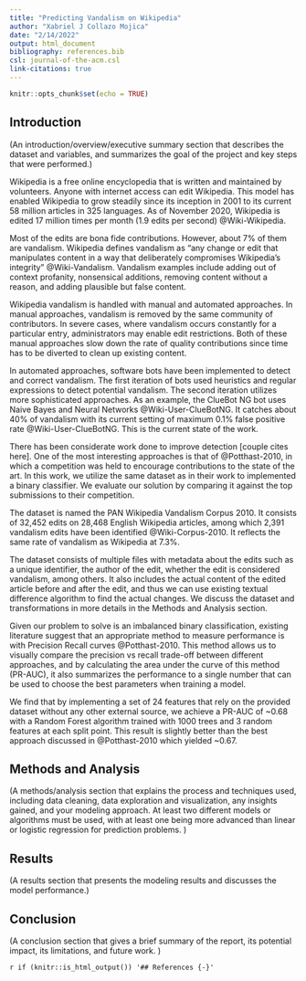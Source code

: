 ```yaml
---
title: "Predicting Vandalism on Wikipedia"
author: "Xabriel J Collazo Mojica"
date: "2/14/2022"
output: html_document
bibliography: references.bib
csl: journal-of-the-acm.csl
link-citations: true
---
```


```r
knitr::opts_chunk$set(echo = TRUE)
```

## Introduction

(An introduction/overview/executive summary section that describes the dataset and variables, and summarizes the goal of the project and key steps that were performed.)

Wikipedia is a free online encyclopedia that is written and maintained by volunteers. Anyone with internet access can edit Wikipedia. This model has enabled Wikipedia to grow steadily since its inception in 2001 to its current 58 million articles in 325 languages. As of November 2020, Wikipedia is edited 17 million times per month (1.9 edits per second) @Wiki-Wikipedia.

Most of the edits are bona fide contributions. However, about 7% of them are vandalism. Wikipedia defines vandalism as "any change or edit that manipulates content in a way that deliberately compromises Wikipedia's integrity" @Wiki-Vandalism. Vandalism examples include adding out of context profanity, nonsensical additions, removing content without a reason, and adding plausible but false content.

Wikipedia vandalism is handled with manual and automated approaches. In manual approaches, vandalism is removed by the same community of contributors. In severe cases, where vandalism occurs constantly for a particular entry, administrators may enable edit restrictions. Both of these manual approaches slow down the rate of quality contributions since time has to be diverted to clean up existing content.

In automated approaches, software bots have been implemented to detect and correct vandalism. The first iteration of bots used heuristics and regular expressions to detect potential vandalism. The second iteration utilizes more sophisticated approaches. As an example, the ClueBot NG bot uses Naive Bayes and Neural Networks @Wiki-User-ClueBotNG. It catches about 40% of vandalism with its current setting of maximum 0.1% false positive rate @Wiki-User-ClueBotNG. This is the current state of the work.

There has been considerate work done to improve detection [couple cites here]. One of the most interesting approaches is that of @Potthast-2010, in which a competition was held to encourage contributions to the state of the art. In this work, we utilize the same dataset as in their work to implemented a binary classifier. We evaluate our solution by comparing it against the top submissions to their competition.

The dataset is named the PAN Wikipedia Vandalism Corpus 2010. It consists of 32,452 edits on 28,468 English Wikipedia articles, among which 2,391 vandalism edits have been identified @Wiki-Corpus-2010. It reflects the same rate of vandalism as Wikipedia at 7.3%.

The dataset consists of multiple files with metadata about the edits such as a unique identifier, the author of the edit, whether the edit is considered vandalism, among others. It also includes the actual content of the edited article before and after the edit, and thus we can use existing textual difference algorithm to find the actual changes. We discuss the dataset and transformations in more details in the Methods and Analysis section.

Given our problem to solve is an imbalanced binary classification, existing literature suggest that an appropriate method to measure performance is with Precision Recall curves @Potthast-2010. This method allows us to visually compare the precision vs recall trade-off between different approaches, and by calculating the area under the curve of this method (PR-AUC), it also summarizes the performance to a single number that can be used to choose the best parameters when training a model.

We find that by implementing a set of 24 features that rely on the provided dataset without any other external source, we achieve a PR-AUC of ~0.68 with a Random Forest algorithm trained with 1000 trees and 3 random features at each split point. This result is slightly better than the best approach discussed in @Potthast-2010 which yielded ~0.67.

## Methods and Analysis

(A methods/analysis section that explains the process and techniques used, including data cleaning, data exploration and visualization, any insights gained, and your modeling approach. At least two different models or algorithms must be used, with at least one being more advanced than linear or logistic regression for prediction problems. )

## Results
(A results section that presents the modeling results and discusses the model performance.)

## Conclusion
(A conclusion section that gives a brief summary of the report, its potential impact, its limitations, and future work. )

`r if (knitr::is_html_output()) '## References {-}'`